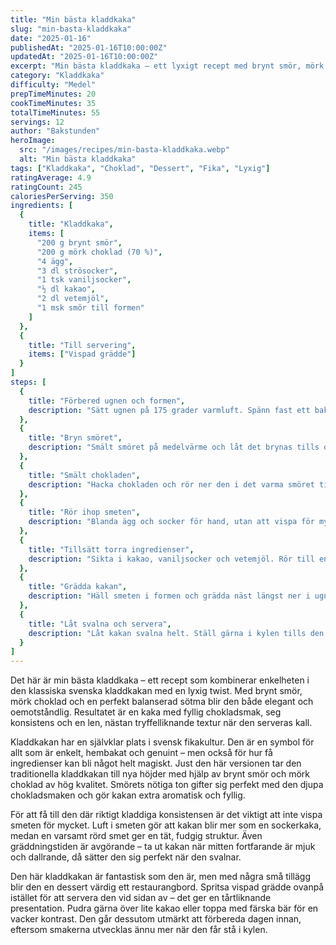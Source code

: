 ```yaml
---
title: "Min bästa kladdkaka"
slug: "min-basta-kladdkaka"
date: "2025-01-16"
publishedAt: "2025-01-16T10:00:00Z"
updatedAt: "2025-01-16T10:00:00Z"
excerpt: "Min bästa kladdkaka – ett lyxigt recept med brynt smör, mörk choklad och perfekt kladdig konsistens. En elegant chokladdessert som smälter i munnen."
category: "Kladdkaka"
difficulty: "Medel"
prepTimeMinutes: 20
cookTimeMinutes: 35
totalTimeMinutes: 55
servings: 12
author: "Bakstunden"
heroImage:
  src: "/images/recipes/min-basta-kladdkaka.webp"
  alt: "Min bästa kladdkaka"
tags: ["Kladdkaka", "Choklad", "Dessert", "Fika", "Lyxig"]
ratingAverage: 4.9
ratingCount: 245
caloriesPerServing: 350
ingredients: [
  {
    title: "Kladdkaka",
    items: [
      "200 g brynt smör",
      "200 g mörk choklad (70 %)",
      "4 ägg",
      "3 dl strösocker",
      "1 tsk vaniljsocker",
      "½ dl kakao",
      "2 dl vetemjöl",
      "1 msk smör till formen"
    ]
  },
  {
    title: "Till servering",
    items: ["Vispad grädde"]
  }
]
steps: [
  {
    title: "Förbered ugnen och formen",
    description: "Sätt ugnen på 175 grader varmluft. Spänn fast ett bakplåtspapper i botten av en springform (20 cm) och smörj kanterna med smör."
  },
  {
    title: "Bryn smöret",
    description: "Smält smöret på medelvärme och låt det brynas tills det blir bärnstensfärgat och doftar nötigt. Ta bort från spisen och låt svalna något."
  },
  {
    title: "Smält chokladen",
    description: "Hacka chokladen och rör ner den i det varma smöret tills den smälter helt. Ställ kastrullen i kallt vattenbad så att blandningen svalnar."
  },
  {
    title: "Rör ihop smeten",
    description: "Blanda ägg och socker för hand, utan att vispa för mycket. Häll ner chokladsmöret i äggblandningen och rör försiktigt ihop."
  },
  {
    title: "Tillsätt torra ingredienser",
    description: "Sikta i kakao, vaniljsocker och vetemjöl. Rör till en jämn och glansig smet utan klumpar."
  },
  {
    title: "Grädda kakan",
    description: "Häll smeten i formen och grädda näst längst ner i ugnen i 30–35 minuter. Kakan ska vara kladdig i mitten men fast i kanterna."
  },
  {
    title: "Låt svalna och servera",
    description: "Låt kakan svalna helt. Ställ gärna i kylen tills den är kall för en tryffelliknande konsistens. Spritsa eventuellt grädde ovanpå och pudra med kakao."
  }
]
---
```


Det här är min bästa kladdkaka – ett recept som kombinerar enkelheten i den klassiska svenska kladdkakan med en lyxig twist. Med brynt smör, mörk choklad och en perfekt balanserad sötma blir den både elegant och oemotståndlig. Resultatet är en kaka med fyllig chokladsmak, seg konsistens och en len, nästan tryffelliknande textur när den serveras kall.

Kladdkakan har en självklar plats i svensk fikakultur. Den är en symbol för allt som är enkelt, hembakat och genuint – men också för hur få ingredienser kan bli något helt magiskt. Just den här versionen tar den traditionella kladdkakan till nya höjder med hjälp av brynt smör och mörk choklad av hög kvalitet. Smörets nötiga ton gifter sig perfekt med den djupa chokladsmaken och gör kakan extra aromatisk och fyllig.

För att få till den där riktigt kladdiga konsistensen är det viktigt att inte vispa smeten för mycket. Luft i smeten gör att kakan blir mer som en sockerkaka, medan en varsamt rörd smet ger en tät, fudgig struktur. Även gräddningstiden är avgörande – ta ut kakan när mitten fortfarande är mjuk och dallrande, då sätter den sig perfekt när den svalnar.

Den här kladdkakan är fantastisk som den är, men med några små tillägg blir den en dessert värdig ett restaurangbord. Spritsa vispad grädde ovanpå istället för att servera den vid sidan av – det ger en tårtliknande presentation. Pudra gärna över lite kakao eller toppa med färska bär för en vacker kontrast. Den går dessutom utmärkt att förbereda dagen innan, eftersom smakerna utvecklas ännu mer när den får stå i kylen.
